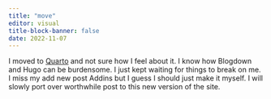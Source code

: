 ```yaml
---
title: "move"
editor: visual
title-block-banner: false
date: 2022-11-07
---
```


I moved to [Quarto](https://quarto.org/) and not sure how I feel about it. I know how Blogdown and Hugo can be burdensome. I just kept waiting for things to break on me. I miss my add new post Addins but I guess I should just make it myself. I will slowly port over worthwhile post to this new version of the site. 